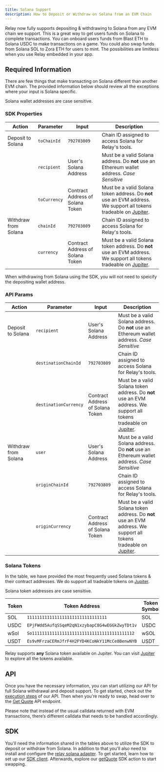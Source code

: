 ```yaml
---
title: Solana Support
description: How to Deposit or Withdraw on Solana from an EVM Chain
---
```


Relay now fully supports depositing & withdrawing to Solana from any EVM chain we support. This is a great way to 
get users funds on Solana to complete transactions. You can onboard users funds from Blast ETH 
to Solana USDC to make transactions on a game. You could also swap funds from Solana SOL to Zora ETH for users to mint.
The possibilities are limitless when you use Relay embedded in your app.

## Required Information

There are few things that make transacting on Solana different than another EVM chain. The provided information 
below should review all the exceptions where your input is Solana specific.

<Warning>Solana wallet addresses are case sensitive. </Warning>

### SDK Properties

| Action   | Parameter     | Input                    | Description                                                                                      |
|----------|---------------|--------------------------|--------------------------------------------------------------------------------------------------|
| Deposit to Solana  | `toChainId`     | `792703809`              | Chain ID assigned to access Solana for Relay's tools.                                             |
|          | `recipient`   | User's Solana Address     | Must be a valid Solana address. Do **not** use an Ethereum wallet address. *Case Sensitive*    |
|          | `toCurrency`  | Contract Address of Solana Token | Must be a valid Solana token address. Do **not** use an EVM address. We support all tokens tradeable on [Jupiter](https://jup.ag/). |
| Withdraw from Solana | `chainId`   | `792703809`              | Chain ID assigned to access Solana for Relay's tools.                                             |
|          | `currency`| Contract Address of Solana Token | Must be a valid Solana token address. Do **not** use an EVM address. We support all tokens tradeable on [Jupiter](https://jup.ag/). |

<Info>When withdrawing from Solana using the SDK, you will not need to speicify the depositing wallet address. </Info>

### API Params

| Action  | Parameter            | Input                   | Description                                                                                          |
|---------|----------------------|-------------------------|------------------------------------------------------------------------------------------------------|
| Deposit to Solana | `recipient`         | User's Solana Address    | Must be a valid Solana address. Do **not** use an Ethereum wallet address. *Case Sensitive*                            |
|         | `destinationChainId` | `792703809`              | Chain ID assigned to access Solana for Relay's tools.                                                 |
|         | `destinationCurrency`| Contract Address of Solana Token| Must be a valid Solana token address. Do **not** use an EVM address. We support all tokens tradeable on [Jupiter](https://jup.ag/). |
| Withdraw from Solana| `user`              | User's Solana Address    | Must be a valid Solana address. Do **not** use an Ethereum wallet address. *Case Sensitive*        |
|         | `originChainId`     | `792703809`              | Chain ID assigned to access Solana for Relay's tools.                                                 |
|         | `originCurrency`    | Contract Address of Solana Token| Must be a valid Solana token address. Do **not** use an EVM address. We support all tokens tradeable on [Jupiter](https://jup.ag/). |

### Solana Tokens
In the table, we have provided the most frequently used Solana tokens & their contract addresses. 
We do support all tradeable tokens on [Jupiter](https://jup.ag/).

<Warning>Solana token addresses are case sensitive. </Warning>

| Token | Token Address | Token Symbol | Decimals |
|-------|---------------|--------------|----------| 
| SOL   | `11111111111111111111111111111111` | SOL | 9 |
| USDC  | `EPjFWdd5AufqSSqeM2qN1xzybapC8G4wEGGkZwyTDt1v` | USDC | 6 |
| wSol  | `So11111111111111111111111111111111111111112` | wSOL | 9 |
| USDT  | `Es9vMFrzaCERmJfrF4H2FYD4KCoNkY11McCe8BenwNYB` | USDT | 6 |

<Tip>Relay supports **any** Solana token available on Jupiter. You can visit [Jupiter](https://jup.ag/) to explore all the tokens available.</Tip>

## API

Once you have the necessary information, you can start utilizing our API for full 
Solana withdrawal and deposit support. To get started, 
check out the [execution steps](/references/api/step-execution) of our API. Then 
when you're ready to swap, head over to the [Get Quote](/references/api/get-quote) API endpoint.

Please note that instead of the usual calldata returned with EVM transactions,
 there’s different calldata that needs to be handled accordingly.

## SDK

You'll need the information shared in the tables above to utilize the SDK to deposit or withdraw from Solana.
In addition to that you'll also need to install and configure the [relay solana adapter](/references/sdk/adapters/overview#what-adapters-are-available-out-of-the-box). To get started, learn how to set up our [SDK client](/references/sdk/getting-started). 
Afterwards, explore our [getQuote](/references/sdk/actions/getQuote) SDK action to start swapping. 
